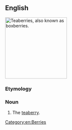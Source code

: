 ==English==
[[Image:Gaultheria procumbens.JPG|thumb|right|200px|Teaberries, also known as boxberries.]]
{{wikipedia}}
{{wikispecies|Gaultheria procumbens}}
===Etymology===
{{rfe}}

===Noun===
{{en-noun|boxberries}}

# The [[teaberry]].

[[Category:en:Berries]]